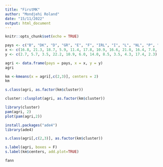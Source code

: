 ---
title: "FirstMK"
author: "Mondjehi Roland"
date: "15/11/2022"
output: html_document
---

```{r setup, include=FALSE}
knitr::opts_chunk$set(echo = TRUE)
```

```{r}
pays <- c("B", "DK", "D", "GR", "E", "F", "IRL", "I", "L", "NL", "P", "UK")
x <- c(16.8, 21.3, 18.7, 5.9, 11.4, 17.8, 10.9, 16.6, 21.0, 16.4, 7.8, 14.0)
y <- c(2.7, 5.7, 3.5, 22.2, 10.9, 6.0, 14.0, 8.5, 3.5, 4.3, 17.4, 2.3)

agri <- data.frame(pays = pays, x = x, y = y)
agri

km <-kmeans(x = agri[,c(2,3)], centers = 2)
km

s.class(agri, as.factor(km$cluster))

cluster::clusplot(agri, as.factor(km$cluster))


```

```{r}
library(cluster)
pam(agri, 2)
plot(pam(agri,2))

```


```{r}
install.packages("ade4")
library(ade4)

s.class(agri[,c(2,3)], as.factor(km$cluster))

s.label(agri, boxes = F)
s.label(km$centers, add.plot=TRUE)

fann
```

